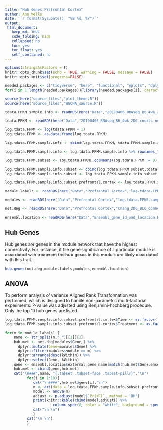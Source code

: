 ```yaml
---
title: "Hub Genes Prefrontal Cortex"
author: Ann Wells
date: '`r format(Sys.Date(), "%B %d, %Y")`'
output:
 html_document:
   keep_md: TRUE
   code_folding: hide
   collapsed: no
   toc: yes
   toc_float: yes
   self_contained: no
---
```


<link rel="stylesheet" type="text/css" href="https://cdn.datatables.net/1.10.5/css/jquery.dataTables.min.css">
<script src="https://code.jquery.com/jquery-2.1.2.min.js"></script>
<script src="https://cdn.datatables.net/1.10.5/js/jquery.dataTables.min.js"></script>

<script type="text/javascript">
         $(document).ready(function() {
             $("table").DataTable();
         } );
</script>

```r
options(stringsAsFactors = F)
knitr::opts_chunk$set(echo = TRUE, warning = FALSE, message = FALSE)
knitr::opts_knit$set(progress=FALSE)

needed.packages <- c("tidyverse", "here", "functional", "gplots", "dplyr", "GeneOverlap", "R.utils", "reshape2","magrittr","data.table", "RColorBrewer","preprocessCore", "ARTool","emmeans", "phia", "gProfileR", "WGCNA", "xtable", "pander", "kableExtra","downloadthis")
for(i in 1:length(needed.packages)){library(needed.packages[i], character.only = TRUE)}

source(here("source_files","plot_theme.R"))
source(here("source_files","WGCNA_source.R"))
```

```r
tdata.FPKM.sample.info <- readRDS(here("Data","20190406_RNAseq_B6_4wk_2DG_counts_phenotypes.RData"))

tdata.FPKM <- readRDS(here("Data","20190406_RNAseq_B6_4wk_2DG_counts_numeric.RData"))

log.tdata.FPKM <- log(tdata.FPKM + 1)
log.tdata.FPKM <- as.data.frame(log.tdata.FPKM)

log.tdata.FPKM.sample.info <- cbind(log.tdata.FPKM, tdata.FPKM.sample.info[,27238:27240])

log.tdata.FPKM.sample.info <- log.tdata.FPKM.sample.info %>% rownames_to_column() %>% filter(rowname != "A113") %>% column_to_rownames()

log.tdata.FPKM.subset <- log.tdata.FPKM[,colMeans(log.tdata.FPKM != 0) > 0.5] 

log.tdata.FPKM.sample.info.subset <- cbind(log.tdata.FPKM.subset,tdata.FPKM.sample.info[,27238:27240])
log.tdata.FPKM.sample.info.subset <- log.tdata.FPKM.sample.info.subset %>% rownames_to_column() %>% filter(rowname != "A113") %>% column_to_rownames()

log.tdata.FPKM.sample.info.subset.prefrontal.cortex <- log.tdata.FPKM.sample.info.subset %>% rownames_to_column() %>% filter(Tissue == "Pre-frontal Cortex") %>% column_to_rownames()

module.labels <- readRDS(here("Data","Prefrontal Cortex","log.tdata.FPKM.sample.info.subset.prefrontal.cortex.WGCNA.module.labels.RData"))

modules <- readRDS(here("Data","Prefrontal Cortex","log.tdata.FPKM.sample.info.subset.prefrontal.cortex.WGCNA.module.membership.RData"))

net.deg <- readRDS(here("Data","Prefrontal Cortex","Chang_2DG_BL6_connectivity_prefrontal_cortex.RData"))

ensembl.location <- readRDS(here("Data","Ensembl_gene_id_and_location.RData"))
```



## Hub Genes {.tabset .tabset-fade .tabset-pills}

Hub genes are genes in the module network that have the highest connectivity. For instance, if the gene significance of a particular module is associated with treatment the hub genes in this module are likely associated with this trait.

```r
hub.genes(net.deg,module.labels,modules,ensembl.location)
```

## ANOVA {.tabset .tabset-fade .tabset-pills}

To perform analysis of variance Aligned Rank Transformation was performed, which is designed to handle non-parametric multi-factorial experiments. P-value was adjusted using Benjamini-hochberg procedure. Only the top 10 hub genes are listed.

```r
log.tdata.FPKM.sample.info.subset.prefrontal.cortex$Time <- as.factor(log.tdata.FPKM.sample.info.subset.prefrontal.cortex$Time)
log.tdata.FPKM.sample.info.subset.prefrontal.cortex$Treatment <- as.factor(log.tdata.FPKM.sample.info.subset.prefrontal.cortex$Treatment)

for(m in module.labels) {
    name <- str_split(m,"_")[[1]][2]
    hub.met <- net.deg[modules$Gene,] %>%
      dplyr::mutate(Gene=modules$Gene) %>%
      dplyr::filter(modules$Module == m) %>%
      dplyr::arrange(desc(kWithin)) %>%
      dplyr::select(Gene, kWithin)
    gene <- ensembl.location$external_gene_name[match(hub.met$Gene,ensembl.location$ensembl_gene_id)]
    hub.met <- cbind(gene,hub.met)
    cat("\n###",name, "{.tabset .tabset-fade .tabset-pills}","\n")
          for(i in 1:10){
             cat("\n####",hub.met$gene[i],"\n")
             m <- art(data = log.tdata.FPKM.sample.info.subset.prefrontal.cortex, log.tdata.FPKM.sample.info.subset.prefrontal.cortex[,hub.met$Gene[i]] ~ Time*Treatment)
             model <- anova(m)
             adjust <- p.adjust(model$`Pr(>F)`, method = "BH")
             print(knitr::kable(cbind(model,adjust)) %>% 
                      column_spec(8, color = "white", background = spec_color(adjust, end = 0.05, scale_from = c(0,0.05))))
             cat("\n \n")
             }
          cat("\n \n")
          }
```